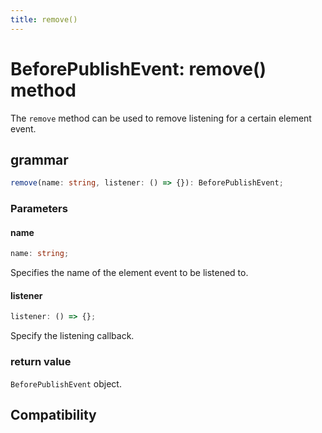 ```yaml
---
title: remove()
---
```


# BeforePublishEvent: remove() method

The `remove` method can be used to remove listening for a certain element event.

## grammar

```ts
remove(name: string, listener: () => {}): BeforePublishEvent;
```

### Parameters

#### name

```ts
name: string;
```

Specifies the name of the element event to be listened to.

#### listener

```ts
listener: () => {};
```

Specify the listening callback.

### return value

`BeforePublishEvent` object.

## Compatibility


<LegacyCompatTable metadata="lynx-api/lynx/lynx-before-publish-event/remove" />
